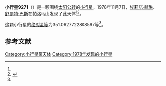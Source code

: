 {{Infobox planet
| bgcolour = #FFFFC0
| name = 9271
| symbol = 
| image = 
| caption = 
| discovery = yes
| discovery_ref = 
| discoverer = [[埃莉諾·赫琳|埃莉諾·赫琳]]、[[舒爾特·巴斯|舒爾特·巴斯]]
| discovery_site = [[帕洛马山|帕洛马山]] 
| discovered = 1978年11月7日
| designations = yes
| mp_name = 
| named_after = 
| alt_names = 1978 VT8/ 1991 GX8
| mp_category = [[主带小行星|主带小行星]]
| orbit_ref = <ref name="a">[http://ssd.jpl.nasa.gov/sbdb.cgi?sstr=9271 9271] {{Wayback|url=http://ssd.jpl.nasa.gov/sbdb.cgi?sstr=9271 |date=20210719081427 }}，小行星數據庫瀏覽器（JPL Small-Body Database Browser）－[[美国国家航空航天局|美国国家航空航天局]]喷气推进实验室</ref>
| epoch = 2456400.5 (2013年4月18日更新)
| aphelion = {{convert|3.062285679522055|AU|km|3|abbr=on|lk=out}}
| perihelion = {{convert|2.941487280120919|AU|km|3|abbr=on}}
| semimajor = {{convert|3.001886479821487|AU|km|3|abbr=on}}
| eccentricity = 0.020120414
| period = 1899.721002 [[日|日]]<br />5.2[[儒略年|儒略年]]
| avg_speed = 
| inclination = 4.776595527783976
| asc_node = 231.0954493221596
| mean_anomaly = 
| arg_peri = 351.0627722808597
| satellites = 
| physical_characteristics = yes
| dimensions = 
| mass = 
| density = 
| surface_grav = 
| escape_velocity = 
| sidereal_day = 
| axial_tilt = 
| pole_ecliptic_lat = 
| pole_ecliptic_lon = 
| albedo = 
| temperatures= 
| temp_name1 = 
| mean_temp_1 = 
| max_temp_1 = 
| temp_name2 = 
| max_temp_2 = 
| spectral_type = 
| abs_magnitude = 351.0627722808597
}}

'''小行星9271'''（{{lang-en|9271}}）是一颗围绕[[太阳|太阳]][[公转|公转]]的[[小行星|小行星]]。1978年11月7日，[[埃莉諾·赫琳|埃莉諾·赫琳]]、[[舒爾特·巴斯|舒爾特·巴斯]]在帕洛马山发现了此天体<ref name="a" /><ref>{{cite news|title=小行星列表|url=http://cfa-www.harvard.edu/iau/lists/NumberedMPs.txt|accessdate=2013-07-08|newspaper=哈佛大学|archive-date=2008-05-17|archive-url=https://web.archive.org/web/20080517010638/http://cfa-www.harvard.edu/iau/lists/NumberedMPs.txt|dead-url=no}}</ref>。

这颗小行星的[[绝对星等|绝对星等]]为351.0627722808597等<ref name="a" />。

==参考文献==
{{reflist}}
{{Minor Planet Number|[[小行星9270|小行星9270]]|[[小行星9272|小行星9272]]}}

{{小天体}}

[[Category:小行星带天体|Category:小行星带天体]]
[[Category:1978年发现的小行星|Category:1978年发现的小行星]]

{{asteroid-stub}}